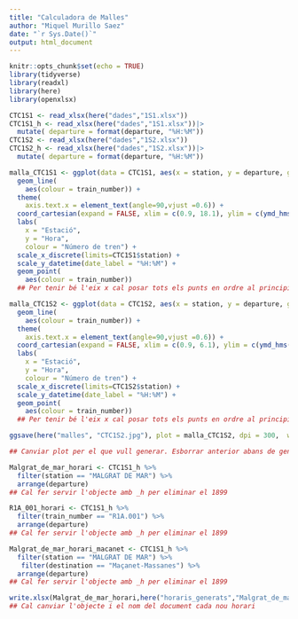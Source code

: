 ```yaml
---
title: "Calculadora de Malles"
author: "Miquel Murillo Saez"
date: "`r Sys.Date()`"
output: html_document
---
```


```r
knitr::opts_chunk$set(echo = TRUE)
library(tidyverse)
library(readxl)
library(here)
library(openxlsx)
```

```r
CTC1S1 <- read_xlsx(here("dades","1S1.xlsx"))
CTC1S1_h <- read_xlsx(here("dades","1S1.xlsx"))|>
  mutate( departure = format(departure, "%H:%M"))
CTC1S2 <- read_xlsx(here("dades","1S2.xlsx"))
CTC1S2_h <- read_xlsx(here("dades","1S2.xlsx"))|>
  mutate( departure = format(departure, "%H:%M"))
```

```r
malla_CTC1S1 <- ggplot(data = CTC1S1, aes(x = station, y = departure, group = train_number)) +
  geom_line(
    aes(colour = train_number)) +
  theme(
    axis.text.x = element_text(angle=90,vjust =0.6)) +
  coord_cartesian(expand = FALSE, xlim = c(0.9, 18.1), ylim = c(ymd_hms("1899-12-31 00:00:00"),ymd_hms("1900-1-1 01:00:00"))) +
  labs(
    x = "Estació",
    y = "Hora",
    colour = "Número de tren") +
  scale_x_discrete(limits=CTC1S1$station) +
  scale_y_datetime(date_label = "%H:%M") +
  geom_point(
    aes(colour = train_number))
  ## Per tenir bé l'eix x cal posar tots els punts en ordre al principi sense dades
```

```r
malla_CTC1S2 <- ggplot(data = CTC1S2, aes(x = station, y = departure, group = train_number)) +
  geom_line(
    aes(colour = train_number)) +
  theme(
    axis.text.x = element_text(angle=90,vjust =0.6)) +
  coord_cartesian(expand = FALSE, xlim = c(0.9, 6.1), ylim = c(ymd_hms("1899-12-31 00:00:00"),ymd_hms("1900-1-1 01:00:00"))) +
  labs(
    x = "Estació",
    y = "Hora",
    colour = "Número de tren") +
  scale_x_discrete(limits=CTC1S2$station) +
  scale_y_datetime(date_label = "%H:%M") +
  geom_point(
    aes(colour = train_number))
  ## Per tenir bé l'eix x cal posar tots els punts en ordre al principi sense dades
```

```r
ggsave(here("malles", "CTC1S2.jpg"), plot = malla_CTC1S2, dpi = 300,  width = 40, height = 80, units = "cm") ##This saves last graph run

## Canviar plot per el que vull generar. Esborrar anterior abans de generar
```

```r
Malgrat_de_mar_horari <- CTC1S1_h %>%
  filter(station == "MALGRAT DE MAR") %>%
  arrange(departure)
## Cal fer servir l'objecte amb _h per eliminar el 1899
```

```r
R1A_001_horari <- CTC1S1_h %>%
  filter(train_number == "R1A.001") %>%
  arrange(departure)
## Cal fer servir l'objecte amb _h per eliminar el 1899
```

```r
Malgrat_de_mar_horari_macanet <- CTC1S1_h %>%
  filter(station == "MALGRAT DE MAR") %>%
   filter(destination == "Maçanet-Massanes") %>%
  arrange(departure)
## Cal fer servir l'objecte amb _h per eliminar el 1899
```

```r
write.xlsx(Malgrat_de_mar_horari,here("horaris_generats","Malgrat_de_mar_horari.xlsx"),colNames = TRUE)
## Cal canviar l'objecte i el nom del document cada nou horari
```
